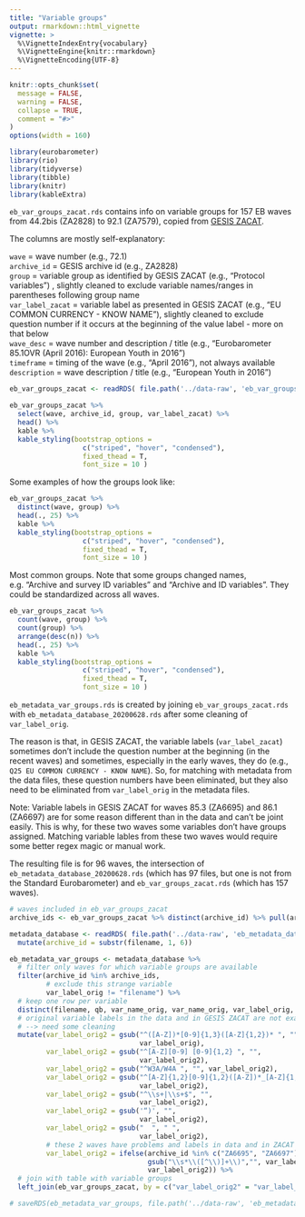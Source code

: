 ```yaml
---
title: "Variable groups"
output: rmarkdown::html_vignette
vignette: >
  %\VignetteIndexEntry{vocabulary}
  %\VignetteEngine{knitr::rmarkdown}
  %\VignetteEncoding{UTF-8}
---
```


```r
knitr::opts_chunk$set(
  message = FALSE,
  warning = FALSE, 
  collapse = TRUE,
  comment = "#>"
)
options(width = 160)
```

```r
library(eurobarometer)
library(rio)
library(tidyverse)
library(tibble)
library(knitr)
library(kableExtra)
```


`eb_var_groups_zacat.rds` contains info on variable groups for 157 EB waves from 44.2bis (ZA2828) to 92.1 (ZA7579), copied from [GESIS ZACAT](https://zacat.gesis.org/webview/).

The columns are mostly self-explanatory:  

`wave` = wave number (e.g., 72.1)    
`archive_id` = GESIS archive id (e.g., ZA2828)    
`group` = variable group as identified by GESIS ZACAT (e.g., "Protocol variables") , slightly cleaned to exclude variable names/ranges in parentheses following group name   
`var_label_zacat` = variable label as presented in GESIS ZACAT (e.g., "EU COMMON CURRENCY - KNOW NAME"), slightly cleaned to exclude question number if it occurs at the beginning of the value label - more on that below     
`wave_desc` = wave number and description / title (e.g., "Eurobarometer 85.1OVR (April 2016): European Youth in 2016")  
`timeframe` = timing of the wave (e.g., "April 2016"), not always available  
`description` = wave description / title (e.g., "European Youth in 2016")    

```r
eb_var_groups_zacat <- readRDS( file.path('../data-raw', 'eb_var_groups_zacat.rds') )

eb_var_groups_zacat %>%
  select(wave, archive_id, group, var_label_zacat) %>%
  head() %>%
  kable %>%
  kable_styling(bootstrap_options =
                  c("striped", "hover", "condensed"),
                  fixed_thead = T,
                  font_size = 10 )
```

Some examples of how the groups look like:

```r
eb_var_groups_zacat %>%
  distinct(wave, group) %>%
  head(., 25) %>%
  kable %>%
  kable_styling(bootstrap_options =
                  c("striped", "hover", "condensed"),
                  fixed_thead = T,
                  font_size = 10 )
```

Most common groups. Note that some groups changed names, e.g. "Archive and survey ID variables" and "Archive and ID variables". They could be standardized across all waves.  

```r
eb_var_groups_zacat %>%
  count(wave, group) %>%
  count(group) %>%
  arrange(desc(n)) %>%
  head(., 25) %>%
  kable %>%
  kable_styling(bootstrap_options =
                  c("striped", "hover", "condensed"),
                  fixed_thead = T,
                  font_size = 10 )
```


`eb_metadata_var_groups.rds` is created by joining `eb_var_groups_zacat.rds` with `eb_metadata_database_20200628.rds` after some cleaning of `var_label_orig`.

The reason is that, in GESIS ZACAT, the variable labels (`var_label_zacat`) sometimes don't include the question number at the beginning (in the recent waves) and sometimes, especially in the early waves, they do (e.g., `Q25 EU COMMON CURRENCY - KNOW NAME`). So, for matching with metadata from the data files, these question numbers have been eliminated, but they also need to be eliminated from `var_label_orig` in the metadata files.

Note: Variable labels in GESIS ZACAT for waves 85.3 (ZA6695) and 86.1 (ZA6697) are for some reason different than in the data and can't be joint easily. This is why, for these two waves some variables don't have groups assigned. Matching variable lables from these two waves would require some better regex magic or manual work.

The resulting file is for 96 waves, the intersection of `eb_metadata_database_20200628.rds` (which has 97 files, but one is not from the Standard Eurobarometer) and `eb_var_groups_zacat.rds` (which has 157 waves).


```r
# waves included in eb_var_groups_zacat
archive_ids <- eb_var_groups_zacat %>% distinct(archive_id) %>% pull(archive_id)

metadata_database <- readRDS( file.path('../data-raw', 'eb_metadata_database_20200628.rds')) %>%
  mutate(archive_id = substr(filename, 1, 6))

eb_metadata_var_groups <- metadata_database %>%
  # filter only waves for which variable groups are available
  filter(archive_id %in% archive_ids,
         # exclude this strange variable
         var_label_orig != "filename") %>%
  # keep one row per variable
  distinct(filename, qb, var_name_orig, var_name_orig, var_label_orig, var_label_norm, archive_id) %>%
  # original variable labels in the data and in GESIS ZACAT are not exactly the same
  # --> need some cleaning
  mutate(var_label_orig2 = gsub("^([A-Z])*[0-9]{1,3}([A-Z]{1,2})* ", "",
                                var_label_orig),
         var_label_orig2 = gsub("^[A-Z][0-9] [0-9]{1,2} ", "",
                                var_label_orig2),
         var_label_orig2 = gsub("^W3A/W4A ", "", var_label_orig2),
         var_label_orig2 = gsub("^[A-Z]{1,2}[0-9]{1,2}([A-Z])*_[A-Z]{1,2} ", "",
                                var_label_orig2),
         var_label_orig2 = gsub("^\\s+|\\s+$", "",
                                var_label_orig2),
         var_label_orig2 = gsub('“)', "",
                                var_label_orig2),
         var_label_orig2 = gsub("  ", " ",
                                var_label_orig2),
         # these 2 waves have problems and labels in data and in ZACAT are different
         var_label_orig2 = ifelse(archive_id %in% c("ZA6695", "ZA6697"),
                                  gsub("\\s*\\([^\\)]+\\)","", var_label_orig2),
                                  var_label_orig2)) %>%
  # join with table with variable groups
  left_join(eb_var_groups_zacat, by = c("var_label_orig2" = "var_label_zacat", "archive_id"))

# saveRDS(eb_metadata_var_groups, file.path('../data-raw', 'eb_metadata_var_groups.rds') )
```





